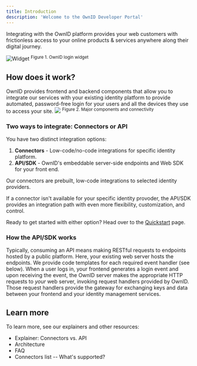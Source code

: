 ```yaml
---
title: Introduction
description: 'Welcome to the OwnID Developer Portal'
---
```

Integrating with the OwnID platform provides your web customers with frictionless access to your online products & services anywhere along their digital journey. 

<img
  src="/images/oi_widget.png"
  alt="Widget"
/>
<sup>Figure 1. OwnID login widget</sup>

## How does it work?

OwnID provides frontend and backend components that allow you to integrate our services with your existing  <Tooltip tip="Synonymous with Id management systems, IdM, and identity and access management (IAM)."> identity platform</Tooltip> to provide automated, password-free login for your users and all the devices they use to access your site.
<img
  src="/images/oi_simplearch.png"
/>
<sup>Figure 2. Major components and connectivity</sup>
### Two ways to integrate: Connectors or API

You have two distinct integration options:
1.  **Connectors** - Low-code/no-code integrations for specific <Tooltip tip="Synonymous with Id management systems, IdM, and identity and access management (IAM).">identity platform</Tooltip>. 
2.  **API/SDK** - OwnID's embeddable server-side endpoints and Web SDK for your front end.  

Our connectors are prebuilt, low-code integrations to selected identity providers. 

If a connector isn't available for your specific identity provoder, the API/SDK provides an integration path with even more flexibility, customization, and control.

Ready to get started with either option? Head over to the [Quickstart](/quickstart) page.

### How the API/SDK works

Typically, consuming an API means making RESTful requests to endpoints hosted by a public platform.
Here, your existing web server hosts the endpoints. We provide code templates for each required event handler (see below).
When a user logs in, your frontend generates a login event and upon receiving the event, the OwnID server makes the appropriate HTTP requests to _your_ web server, invoking request handlers provided by OwnID. 
Those request handlers provide the gateway for exchanging keys and data between your frontend and your identity management services. 

## Learn more

To learn more, see our explainers and other resources:
- Explainer: Connectors vs. API
- Architecture
- FAQ
- Connectors list -- What's supported?


 


